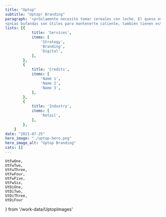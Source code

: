 ```yaml
---
title: "Uptop"
subtitle: "Uptop! Branding"
paragraph: '<p>Solamente necesito tomar cereales con leche. El queso está bueno, y también lo están las galletas. Me encanta mojar mis nachos en chocolate. Las bufandas son útiles para mantenerte caliente, también tienen estilo. Solo necesito tirarme desde un avión con una bufanda para no coger un catarro. Mi perro es negro, mi rata es blanca. Mis padres quieren que tenga un hijo. El colegio es útil si te quieres morir.</p>
<p>Las bufandas son útiles para mantenerte caliente, también tienen estilo. Solo necesito tirarme desde un avión con una bufanda para no coger un catarro. Mi perro es negro, mi rata es blanca. Mis padres quieren que tenga un hijo. El colegio es útil si te quieres morir.</p>'
lists: [{
            title: 'Services',
            items: [
                'Strategy',
                'Branding',
                'Digital',
            ],
        },
        {
            title: 'Credits',
            items: [
                'Name 1',
                'Name 2',
                'Name 3',
            ],
        },
        {
            title: 'Industry',
            items: [
                'Retail',
            ],
        },
    ]
date: "2021-07-25"
hero_image: "./uptop-hero.png"
hero_image_alt: "Uptop Branding"
cats: []
---
```


    UtFwOne,
    UtFwTwo,
    UtFwThree,
    UtFwFour,
    UtFwFive,
    UtFwSix,
    UtDiOne,
    UtDiTwo,
    UtDiThree,
    UtDiFour
} from '/work-data/UptopImages'

<FullWidthImage
    image={UtFwOne}
    alt='UpTop Branding'
/>
<FullWidthImage
    image={UtFwTwo}
    alt='UpTop Branding'
/>
<DualImages
    images={UtDiOne}
/>
<FullWidthImage
    image={UtFwThree}
    alt='UpTop Branding'
/>
<DualImages
    images={UtDiTwo}
/>
<DualImages
    images={UtDiThree}
/>
<FullWidthImage
    image={UtFwFour}
    alt='UpTop Branding'
/>
<DualImages
    images={UtDiFour}
/>
<FullWidthImage
    image={UtFwFive}
    alt='UpTop Branding'
/>
<FullWidthImage
    image={UtFwSix}
    alt='UpTop Branding'
/>